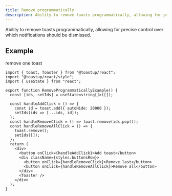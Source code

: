 ```yaml
---
title: Remove programmatically
description: Ability to remove toasts programmatically, allowing for precise control over which notifications should be dismissed.
---
```


Ability to remove toasts programmatically, allowing for precise control over which notifications should be dismissed.


<RemoveProgrammaticallyExample />

## Example

remove one toast

```tsx
import { toast, Toaster } from "@toastup/react";
import "@toastup/react/style";
import { useState } from "react";

export function RemoveProgrammaticallyExample() {
  const [ids, setIds] = useState<string[]>([]);

  const handleAddClick = () => {
    const id = toast.add({ autoHide: 20000 });
    setIds(ids => [...ids, id]);
  };
  const handleRemoveClick = () => toast.remove(ids.pop());
  const handleRemoveAllClick = () => {
    toast.remove();
    setIds([]);
  };
  return (
    <div>
      <button onClick={handleAddClick}>Add toast</button>
      <div className={styles.buttonsRow}>
        <button onClick={handleRemoveClick}>Remove last</button>
        <button onClick={handleRemoveAllClick}>Remove all</button>
      </div>
      <Toaster />
    </div>
  );
}
```


<Blob1 />
